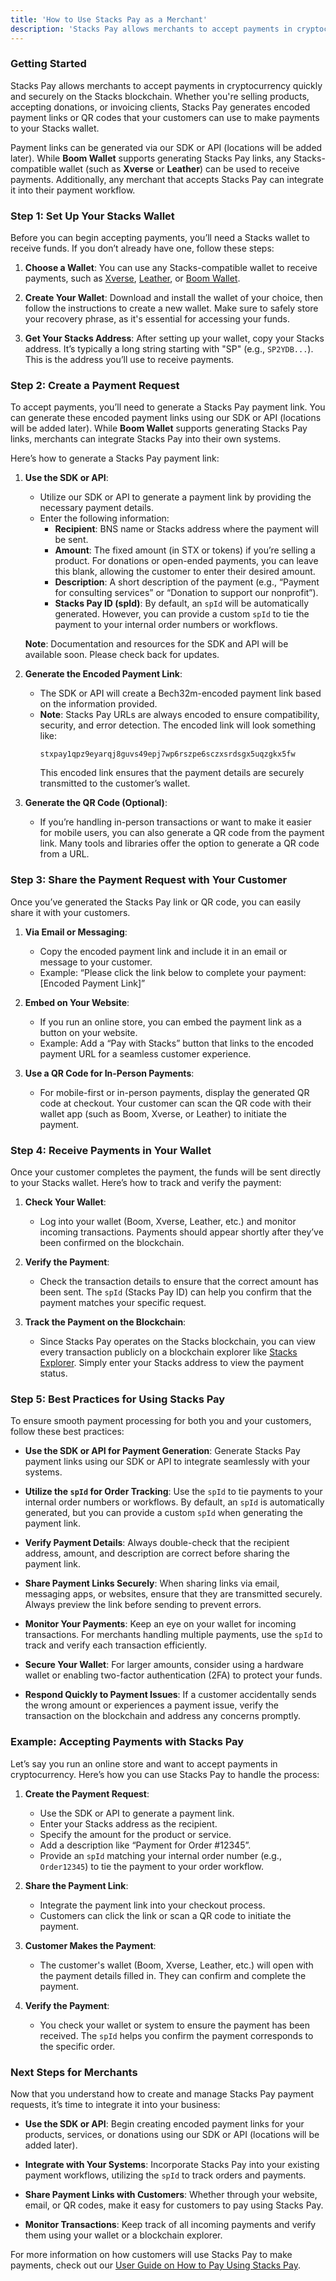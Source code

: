 ```yaml
---
title: 'How to Use Stacks Pay as a Merchant'
description: 'Stacks Pay allows merchants to accept payments in cryptocurrency quickly and securely on the Stacks blockchain.'
---
```


### **Getting Started**

Stacks Pay allows merchants to accept payments in cryptocurrency quickly and securely on the Stacks blockchain. Whether you're selling products, accepting donations, or invoicing clients, Stacks Pay generates encoded payment links or QR codes that your customers can use to make payments to your Stacks wallet.

Payment links can be generated via our SDK or API (locations will be added later). While **Boom Wallet** supports generating Stacks Pay links, any Stacks-compatible wallet (such as **Xverse** or **Leather**) can be used to receive payments. Additionally, any merchant that accepts Stacks Pay can integrate it into their payment workflow.

### **Step 1: Set Up Your Stacks Wallet**

Before you can begin accepting payments, you’ll need a Stacks wallet to receive funds. If you don’t already have one, follow these steps:

1. **Choose a Wallet**: You can use any Stacks-compatible wallet to receive payments, such as [Xverse](https://www.xverse.app/), [Leather](https://leather.io/), or [Boom Wallet](https://www.boomwallet.app).

2. **Create Your Wallet**: Download and install the wallet of your choice, then follow the instructions to create a new wallet. Make sure to safely store your recovery phrase, as it's essential for accessing your funds.

3. **Get Your Stacks Address**: After setting up your wallet, copy your Stacks address. It’s typically a long string starting with "SP" (e.g., `SP2YDB...`). This is the address you’ll use to receive payments.

### **Step 2: Create a Payment Request**

To accept payments, you’ll need to generate a Stacks Pay payment link. You can generate these encoded payment links using our SDK or API (locations will be added later). While **Boom Wallet** supports generating Stacks Pay links, merchants can integrate Stacks Pay into their own systems.

Here’s how to generate a Stacks Pay payment link:

1. **Use the SDK or API**:
   - Utilize our SDK or API to generate a payment link by providing the necessary payment details.
   - Enter the following information:
     - **Recipient**: BNS name or Stacks address where the payment will be sent.
     - **Amount**: The fixed amount (in STX or tokens) if you’re selling a product. For donations or open-ended payments, you can leave this blank, allowing the customer to enter their desired amount.
     - **Description**: A short description of the payment (e.g., “Payment for consulting services” or “Donation to support our nonprofit”).
     - **Stacks Pay ID (spId)**: By default, an `spId` will be automatically generated. However, you can provide a custom `spId` to tie the payment to your internal order numbers or workflows.

   **Note**: Documentation and resources for the SDK and API will be available soon. Please check back for updates.

2. **Generate the Encoded Payment Link**:
   - The SDK or API will create a Bech32m-encoded payment link based on the information provided.
   - **Note**: Stacks Pay URLs are always encoded to ensure compatibility, security, and error detection. The encoded link will look something like:
     ```
     stxpay1qpz9eyarqj8guvs49epj7wp6rszpe6sczxsrdsgx5uqzgkx5fw
     ```
     This encoded link ensures that the payment details are securely transmitted to the customer’s wallet.

3. **Generate the QR Code (Optional)**:
   - If you’re handling in-person transactions or want to make it easier for mobile users, you can also generate a QR code from the payment link. Many tools and libraries offer the option to generate a QR code from a URL.

### **Step 3: Share the Payment Request with Your Customer**

Once you’ve generated the Stacks Pay link or QR code, you can easily share it with your customers.

1. **Via Email or Messaging**:
   - Copy the encoded payment link and include it in an email or message to your customer.
   - Example: “Please click the link below to complete your payment: [Encoded Payment Link]”

2. **Embed on Your Website**:
   - If you run an online store, you can embed the payment link as a button on your website.
   - Example: Add a “Pay with Stacks” button that links to the encoded payment URL for a seamless customer experience.

3. **Use a QR Code for In-Person Payments**:
   - For mobile-first or in-person payments, display the generated QR code at checkout. Your customer can scan the QR code with their wallet app (such as Boom, Xverse, or Leather) to initiate the payment.

### **Step 4: Receive Payments in Your Wallet**

Once your customer completes the payment, the funds will be sent directly to your Stacks wallet. Here’s how to track and verify the payment:

1. **Check Your Wallet**:
   - Log into your wallet (Boom, Xverse, Leather, etc.) and monitor incoming transactions. Payments should appear shortly after they’ve been confirmed on the blockchain.

2. **Verify the Payment**:
   - Check the transaction details to ensure that the correct amount has been sent. The `spId` (Stacks Pay ID) can help you confirm that the payment matches your specific request.

3. **Track the Payment on the Blockchain**:
   - Since Stacks Pay operates on the Stacks blockchain, you can view every transaction publicly on a blockchain explorer like [Stacks Explorer](https://explorer.stacks.co). Simply enter your Stacks address to view the payment status.

### **Step 5: Best Practices for Using Stacks Pay**

To ensure smooth payment processing for both you and your customers, follow these best practices:

- **Use the SDK or API for Payment Generation**: Generate Stacks Pay payment links using our SDK or API to integrate seamlessly with your systems.

- **Utilize the `spId` for Order Tracking**: Use the `spId` to tie payments to your internal order numbers or workflows. By default, an `spId` is automatically generated, but you can provide a custom `spId` when generating the payment link.

- **Verify Payment Details**: Always double-check that the recipient address, amount, and description are correct before sharing the payment link.

- **Share Payment Links Securely**: When sharing links via email, messaging apps, or websites, ensure that they are transmitted securely. Always preview the link before sending to prevent errors.

- **Monitor Your Payments**: Keep an eye on your wallet for incoming transactions. For merchants handling multiple payments, use the `spId` to track and verify each transaction efficiently.

- **Secure Your Wallet**: For larger amounts, consider using a hardware wallet or enabling two-factor authentication (2FA) to protect your funds.

- **Respond Quickly to Payment Issues**: If a customer accidentally sends the wrong amount or experiences a payment issue, verify the transaction on the blockchain and address any concerns promptly.

### **Example: Accepting Payments with Stacks Pay**

Let’s say you run an online store and want to accept payments in cryptocurrency. Here’s how you can use Stacks Pay to handle the process:

1. **Create the Payment Request**:
   - Use the SDK or API to generate a payment link.
   - Enter your Stacks address as the recipient.
   - Specify the amount for the product or service.
   - Add a description like “Payment for Order #12345”.
   - Provide an `spId` matching your internal order number (e.g., `Order12345`) to tie the payment to your order workflow.

2. **Share the Payment Link**:
   - Integrate the payment link into your checkout process.
   - Customers can click the link or scan a QR code to initiate the payment.

3. **Customer Makes the Payment**:
   - The customer's wallet (Boom, Xverse, Leather, etc.) will open with the payment details filled in. They can confirm and complete the payment.

4. **Verify the Payment**:
   - You check your wallet or system to ensure the payment has been received. The `spId` helps you confirm the payment corresponds to the specific order.

### **Next Steps for Merchants**

Now that you understand how to create and manage Stacks Pay payment requests, it’s time to integrate it into your business:

- **Use the SDK or API**: Begin creating encoded payment links for your products, services, or donations using our SDK or API (locations will be added later).

- **Integrate with Your Systems**: Incorporate Stacks Pay into your existing payment workflows, utilizing the `spId` to track orders and payments.

- **Share Payment Links with Customers**: Whether through your website, email, or QR codes, make it easy for customers to pay using Stacks Pay.

- **Monitor Transactions**: Keep track of all incoming payments and verify them using your wallet or a blockchain explorer.

For more information on how customers will use Stacks Pay to make payments, check out our [User Guide on How to Pay Using Stacks Pay](#how-to-pay-using-stacks-pay).
